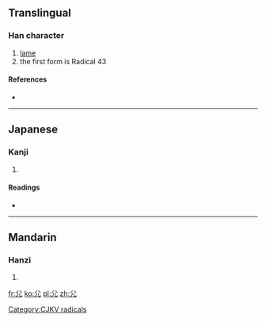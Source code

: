 ==Translingual==
{{stroke order|type=animate}}

===Han character===
{{Han char|rn=43|rad=尢|as=00|sn=3|var=1|four=|canj=金竹山 (CHU)}}

# [[lame]]
# the first form is Radical 43

====References====
* {{Han ref|kx=0298.021|dkj=07540|dj=0593.020|hdz=10551.130|uh=5C23|ud=23587}}

----

==Japanese==

===Kanji===
{{ja-kanji|grade=|rs=尢00}}

# {{defn|lang=ja|sort=尢00}}

====Readings====
* {{ja-readings|on=[[おう]] (ō)|kun=[[まげあし]] (mageashi)}}

----

==Mandarin==

===Hanzi===
{{cmn-hanzi|pin=[[méng]] ([[meng2]]), [[páng]] ([[pang2]]), [[wāng]] ([[wang1]])|wg=meng<sup>2</sup>, p'ang<sup>2</sup>, wang<sup>1</sup>}}

# {{defn|lang=cmn|sort=尢00}}

[[Category:CJKV radicals]]

[[fr:尣]]
[[ko:尣]]
[[pl:尣]]
[[zh:尣]]
